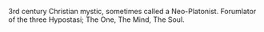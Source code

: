 3rd century Christian mystic, sometimes called a Neo-Platonist.  Forumlator of the three Hypostasi; The One, The Mind, The Soul.
{{cleanup}}
